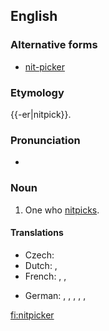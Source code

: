 ==English==

===Alternative forms===
* [[nit-picker]]

===Etymology===
{{-er|nitpick}}.

===Pronunciation===
* {{IPA|/ˈnɪt.pɪk.ə(ɹ)/}}

===Noun===
{{en-noun}}

# One who [[nitpick]]s.

====Translations====
{{trans-top|one who nitpicks}}
* Czech: {{t-|cs|hnidopich|m}}
* Dutch: {{t-|nl|mierenneuker}}, {{t|nl|muggenzifter}}
* French: {{t|fr|pinailleur}}, {{t|fr|coupeur de cheveux en quatre}}, {{qualifier|slang}} {{t|fr|enculeur de mouches}}
{{trans-mid}}
* German: {{t|de|Erbsenzähler|m}}, {{t|de|Erbsenzählerin|f}}, {{qualifier|colloquial}} {{t|de|Korinthenkacker|m}}, {{qualifier|colloquial}} {{t|de|Korinthenkackerin|f}}, {{t|de|Griffelspitzer|m}}, {{t|de|Griffelspitzerin|f}}
{{trans-bottom}}

[[fi:nitpicker]]